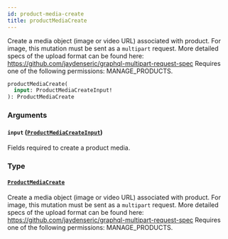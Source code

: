 ```yaml
---
id: product-media-create
title: productMediaCreate
---
```


Create a media object (image or video URL) associated with product. For image, this mutation must be sent as a `multipart` request. More detailed specs of the upload format can be found here: https://github.com/jaydenseric/graphql-multipart-request-spec Requires one of the following permissions: MANAGE_PRODUCTS.

```graphql
productMediaCreate(
  input: ProductMediaCreateInput!
): ProductMediaCreate
```

### Arguments

#### `input` ([`ProductMediaCreateInput`](../../../developer/api-reference/inputs/product-media-create-input))

Fields required to create a product media.

### Type

#### [`ProductMediaCreate`](../../../developer/api-reference/objects/product-media-create)

Create a media object (image or video URL) associated with product. For image, this mutation must be sent as a `multipart` request. More detailed specs of the upload format can be found here: https://github.com/jaydenseric/graphql-multipart-request-spec Requires one of the following permissions: MANAGE_PRODUCTS.
